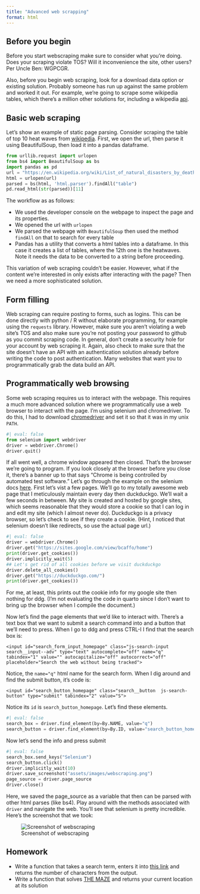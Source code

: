 ```yaml
---
title: "Advanced web scrapping"
format: html
---
```


## Before you begin

Before you start webscraping make sure to consider what you're doing. Does your scraping violate TOS? Will it inconvenience the site, other users? Per Uncle Ben: WGPCGR.

Also, before you begin web scraping, look for a download data option or existing solution. Probably someone has run up against the same problem and worked it out. For example, we're going to scrape some wikipedia tables, which there's a million other solutions for, including a wikipedia [api](https://www.mediawiki.org/wiki/API:Main_page).

## Basic web scraping

Let's show an example of static page parsing. Consider scraping the table of top 10 heat waves from [wikipedia](https://en.wikipedia.org/wiki/List_of_natural_disasters_by_death_toll). First, we open the url, then parse it using BeautifulSoup, then load it into a pandas dataframe.


```python
from urllib.request import urlopen
from bs4 import BeautifulSoup as bs
import pandas as pd
url = "https://en.wikipedia.org/wiki/List_of_natural_disasters_by_death_toll"
html = urlopen(url)
parsed = bs(html, 'html.parser').findAll("table")
pd.read_html(str(parsed))[11]
```

The workflow as as follows:

+ We used the developer console on the webpage to inspect the page and its properties.
+ We opened the url with `urlopen`
+ We parsed the webpage with `BeautifulSoup` then used the method `findAll` on that to search for every table
+ Pandas has a utility that converts a html tables into a dataframe. In this case it creates a list of tables, where the 12th one is the heatwaves. Note it needs the data to be converted to a string before proceeding.

This variation of web scraping couldn't be easier. However, what if the content we're interested in only exists after interacting with the page? Then we need a more sophisticated solution.

## Form filling
Web scraping can require posting to forms, such as logins. This can be done directly with python / R without elaborate programming, for example using the `requests` library. However, make sure you aren't violating a web site's TOS and also make sure you're not posting your password to github as you commit scraping code. In general, don't create a security hole for your account by web scraping it. Again, also check to make sure that the site doesn't have an API with an authentication solution already before writing the code to post authentication. Many websites that want you to programmatically grab the data build an API.

## Programmatically web browsing

Some web scraping requires us to interact with the webpage. This requires a much more advanced solution where we programmatically use a web browser to interact with the page. I'm using selenium and chromedriver. To do this, I had to download [chromedriver](https://chromedriver.chromium.org/downloads) and set it so that it was in my unix `PATH`.


```python
#| eval: false
from selenium import webdriver
driver = webdriver.Chrome()
driver.quit()
```

If all went well, a chrome window appeared then closed. That's the browser we're going to program. If you look closely at the browser before you close it, there's a banner up to that says "Chrome is being controlled by automated test software." Let's go through the example on the selenium docs [here](https://www.selenium.dev/documentation/webdriver/getting_started/first_script/). First let's vist a few pages. We'll go to my totally awesome web page that I meticulously maintain every day then duckduckgo. We'll wait a few seconds in between.
My site is created and hosted by google sites, which seems reasonable that they would store a cookie so that I can log in and edit my site (which I almost never do). Duckduckgo is a privacy browser, so let's check to see if they create a cookie. (Hint, I noticed that selenium doesn't like redirects, so use the actual page url.)


```python
#| eval: false
driver = webdriver.Chrome()
driver.get("https://sites.google.com/view/bcaffo/home")
print(driver.get_cookies())
driver.implicitly_wait(5)
## Let's get rid of all cookies before we visit duckduckgo
driver.delete_all_cookies()
driver.get("https://duckduckgo.com/")
print(driver.get_cookies())

```

For me, at least, this prints out the cookie info for my google site then nothing for ddg. (I'm not evaluating the code in quarto since I don't want to bring up the browser when I compile the document.)

Now let's find the page elements that we'd like to interact with. There's a text box that we want to submit a search command into and a button that we'll need to press. When I go to ddg and press CTRL-I I find that the search box is:

```
<input id="search_form_input_homepage" class="js-search-input search__input--adv" type="text" autocomplete="off" name="q" tabindex="1" value="" autocapitalize="off" autocorrect="off" placeholder="Search the web without being tracked">
```

Notice, the `name="q"` html name for the search form. When I dig around and find the submit button, it's code is:

```
<input id="search_button_homepage" class="search__button  js-search-button" type="submit" tabindex="2" value="S">
```

Notice its `id` is `search_button_homepage`. Let's find these elements.

```python
#| eval: false
search_box = driver.find_element(by=By.NAME, value="q")
search_button = driver.find_element(by=By.ID, value="search_button_homepage")
```

Now let's send the info and press submit

```python
#| eval: false
search_box.send_keys("Selenium")
search_button.click()
driver.implicitly_wait(10)
driver.save_screenshot("assets/images/webscraping.png")
page_source = driver.page_source
driver.close()
```

Here, we saved the page_source as a variable that then can be parsed with other html parses (like bs4). Play around with the methods associated with `driver` and navigate the web. You'll see that selenium is pretty incredible. Here's the screenshot that we took:

![Screenshot of webscraping](assets/images/webscraping.png)


## Homework
+ Write a function that takes a search term, enters it into [this link](https://smart-stats.github.io/advanced_ds4bio_book/qbook/assets/searchbox..html) and returns the number of characters from the output.
+ Write a function that solves [THE MAZE](https://smart-stats.github.io/advanced_ds4bio_book/qbook/assets/maze.html) and returns your current location at its solution